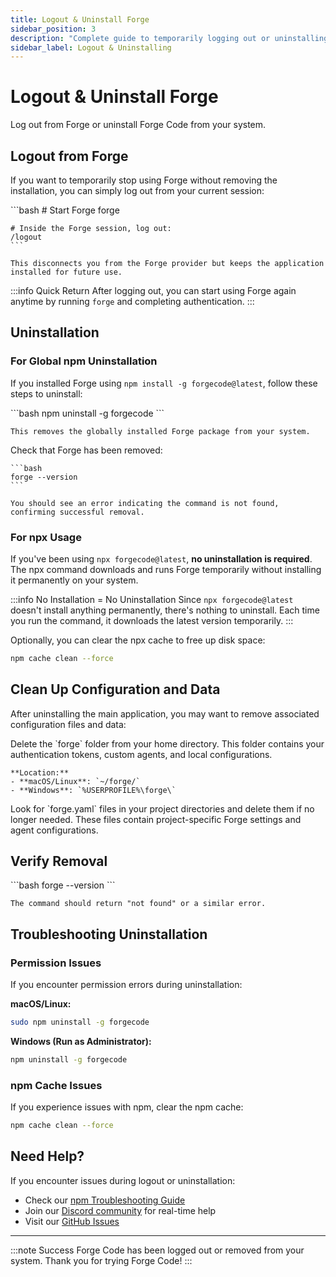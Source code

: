 ```yaml
---
title: Logout & Uninstall Forge
sidebar_position: 3
description: "Complete guide to temporarily logging out or uninstalling Forge Code from your system."
sidebar_label: Logout & Uninstalling
---
```



# Logout & Uninstall Forge

Log out from Forge or uninstall Forge Code from your system.

## Logout from Forge

If you want to temporarily stop using Forge without removing the installation, you can simply log out from your current session:

<Steps>
  <Step title="Start Forge and log out">
    ```bash
    # Start Forge
    forge

    # Inside the Forge session, log out:
    /logout
    ```

    This disconnects you from the Forge provider but keeps the application installed for future use.

  </Step>
</Steps>

:::info Quick Return
After logging out, you can start using Forge again anytime by running `forge` and completing authentication.
:::

## Uninstallation

### For Global npm Uninstallation

If you installed Forge using `npm install -g forgecode@latest`, follow these steps to uninstall:

<Steps>
  <Step title="Uninstall">
    ```bash
    npm uninstall -g forgecode
    ```

    This removes the globally installed Forge package from your system.

  </Step>

  <Step title="Verify Removal">
    Check that Forge has been removed:

    ```bash
    forge --version
    ```

    You should see an error indicating the command is not found, confirming successful removal.

  </Step>
</Steps>

### For npx Usage

If you've been using `npx forgecode@latest`, **no uninstallation is required**. The npx command downloads and runs Forge temporarily without installing it permanently on your system.

:::info No Installation = No Uninstallation
Since `npx forgecode@latest` doesn't install anything permanently, there's nothing to uninstall. Each time you run the command, it downloads the latest version temporarily.
:::

Optionally, you can clear the npx cache to free up disk space:

```bash
npm cache clean --force
```

## Clean Up Configuration and Data

After uninstalling the main application, you may want to remove associated configuration files and data:

<Steps>
  <Step title="Remove Forge configuration directory">
    Delete the `forge` folder from your home directory. This folder contains your authentication tokens, custom agents, and local configurations.

    **Location:**
    - **macOS/Linux**: `~/forge/`
    - **Windows**: `%USERPROFILE%\forge\`

  </Step>
  
  <Step title="Remove project-specific configurations (optional)">
    Look for `forge.yaml` files in your project directories and delete them if no longer needed. These files contain project-specific Forge settings and agent configurations.
  </Step>
</Steps>

## Verify Removal

<Steps>
  <Step title="Check command availability">
    ```bash
    forge --version
    ```

    The command should return "not found" or a similar error.
  </Step>

</Steps>

## Troubleshooting Uninstallation

### Permission Issues

If you encounter permission errors during uninstallation:

**macOS/Linux:**

```bash
sudo npm uninstall -g forgecode
```

**Windows (Run as Administrator):**

```cmd
npm uninstall -g forgecode
```

### npm Cache Issues

If you experience issues with npm, clear the npm cache:

```bash
npm cache clean --force
```

## Need Help?

If you encounter issues during logout or uninstallation:

- Check our [npm Troubleshooting Guide](/docs/npm-troubleshooting)
- Join our [Discord community](https://discord.gg/kRZBPpkgwq) for real-time help
- Visit our [GitHub Issues](https://github.com/antinomyhq/forge/issues)

---

:::note Success
Forge Code has been logged out or removed from your system. Thank you for trying Forge Code!
:::
